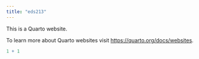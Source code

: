 ```yaml
---
title: "eds213"
---
```


This is a Quarto website.

To learn more about Quarto websites visit <https://quarto.org/docs/websites>.

```r
1 + 1
```
